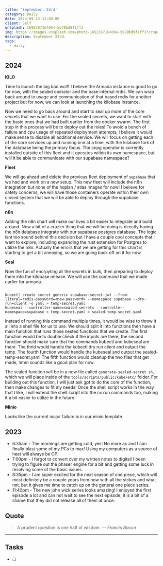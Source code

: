 ```yaml
---
title: 'September: 23rd'
category: Daily
date: 2024-09-23 12:00:00
client: Self
unsplash: 1692387164064-5678bd9f1ff3
img: https://images.unsplash.com/photo-1692387164064-5678bd9f1ff3?crop=entropy&cs=srgb&fm=jpg&ixid=MnwzNjM5Nzd8MHwxfHJhbmRvbXx8fHx8fHx8fDE2ODE3NDg2ODY&ixlib=rb-4.0.3&q=85
description: September 23rd. 
tags:
  - daily
---
```



## 2024

**KILO**

Time to launch the big bad wolf!
I believe the Armada instance is good to go for now, with the sealed operator and the base internal redis.
We can wrap back around to usage and communication of that based redis for another project but for now, we can look at launching the kilobase instance.

Now we need to go back around and start to seal up more of the core secrets that we want to use.
For the sealed secrets, we want to start with the basic ones that we had built earlier from the docker swarm.
The first step in this process will be to deploy out the roles!
To avoid a bunch of failure and cpu usage of repeated deployment attempts, I believe it would make sense to disable all additional service.
We will focus on getting each of the core services up and running one at a time, with the kilobase fork of the database being the primary focus.
The cnpg operator is currently installed outside of this fleet and it operates within its own namespace, but will it be able to communicate with our supabase namespace?

**Fleet**

We will go ahead and delete the previous fleet deployment of `supabase` that we had and work on a new setup.
This new fleet will include the n8n integration but none of the hqplan / atlas images for now!
I believe for safety concerns, we will have those containers operate within their own closed system that we will be able to deploy through the supabase functions.


**n8n**

Adding the n8n chart will make our lives a bit easier to integrate and build around.
Now a bit of a crazier thing that we will be doing is directly having the n8n database integrate with our supabase postgres database.
The logic isnt too sound behind this decision but I have a couple cool concepts that I want to explore, including expanding the rust extension for Postgres to utilize the n8n.
Actually the errors that we are getting for this chart is starting to get a bit annoying, so we are going back off on it for now.

**Seal**

Now the fun of encrpyting all the secrets in bulk, then preparing to deploy them into the kilobase release.
We will use the command that we made earlier for armada. 

```shell

kubectl create secret generic supabase-secret-jwt --from-literal=redis-password=<new-password> --namespace supabase --dry-run=client -o yaml > temp-secret.yaml
kubeseal --controller-name=sealed-secrets --controller-namespace=supabase < temp-secret.yaml > sealed-temp-secret.yaml

```

Instead of running this command multiple times, it would be wise to throw it all into a shell file for us to use.
We should split it into functions then have a main function that runs those nested functions that we create.
The first function would be to double check if the inputs are there, the second function should make sure that the commands kubectl and kubeseal are there.
The thrid would handle the kubectl dry run client and output the temp. The fourth function would handle the kubeseal and output the sealed-temp-secret.yaml
The fifth function would cleanup the two files that get made, hmm sounds like a good plan for now.

The sealed function will be in a new file called `generate-sealed-secret.sh`, which we will place inside of the `tools/scripts/public/kube/etc/` folder.
For building out this function, I will just ask gpt to do the core of the function, then make changes to fit my needs!
Once the shell script works in the way that I like, I will extend the shell script into the nx run commands too, making it a bit easier to utilize in the future.

**Minio**

Looks like the current major failure is in our minio template.


## 2023
- 6:35am - The mornings are getting cold, yes! No more ac and I can finally blast some of my PCs to max! Using my computers as a source of heat will always be OP.
- 7:00pm - I forgot to convert over my written notes to digital! I been trying to figure out the phaser engine for a bit and getting some luck in resolving some of the basic issues.
- 8:35pm - I am super excited for the next season of one piece, which will most definitely be a couple years from now with all the strikes and what not, but it gives me time to catch up on the general one piece series. 
- 11:40pm - The new john wick series looks amazing! I enjoyed the first episode a lot and can not wait to see the next episode, it is a bit of a shame that they did not release all of them at once.

## Quote

> A prudent question is one half of wisdom.
> — <cite>Francis Bacon</cite>

---

## Tasks

- [ ]